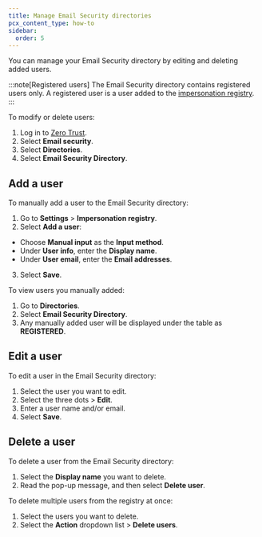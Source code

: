 ```yaml
---
title: Manage Email Security directories
pcx_content_type: how-to
sidebar:
  order: 5
---
```


You can manage your Email Security directory by editing and deleting added users.

:::note[Registered users]
The Email Security directory contains registered users only. A registered user is a user added to the [impersonation registry](/cloudflare-one/email-security/detection-settings/impersonation-registry/).
:::

To modify or delete users:

1. Log in to [Zero Trust](https://one.dash.cloudflare.com/).
2. Select **Email security**.
3. Select **Directories**.
4. Select **Email Security Directory**.

## Add a user

To manually add a user to the Email Security directory:

1. Go to **Settings** > **Impersonation registry**.
2. Select **Add a user**: 
  - Choose **Manual input** as the **Input method**.
  - Under **User info**, enter the **Display name**.
  - Under **User email**, enter the **Email addresses**.
3. Select **Save**.

To view users you manually added:

1. Go to **Directories**.
2. Select **Email Security Directory**.
3. Any manually added user will be displayed under the table as **REGISTERED**.

## Edit a user

To edit a user in the Email Security directory:

1. Select the user you want to edit.
2. Select the three dots > **Edit**.
3. Enter a user name and/or email.
4. Select **Save**.

## Delete a user

To delete a user from the Email Security directory:

1. Select the **Display name** you want to delete.
2. Read the pop-up message, and then select **Delete user**.

To delete multiple users from the registry at once:

1. Select the users you want to delete.
2. Select the **Action** dropdown list > **Delete users**.